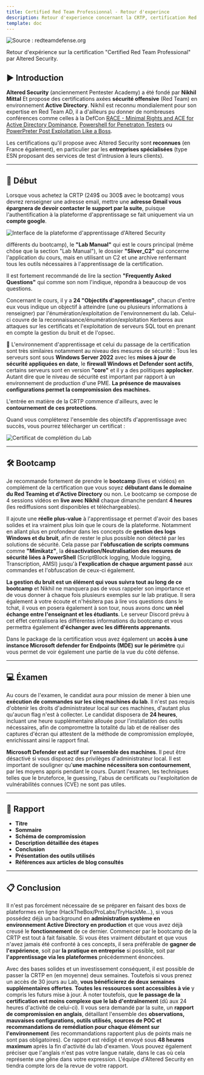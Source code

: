 ```yaml
---
title: Certified Red Team Professionnal - Retour d'experince
description: Retour d'experience concernant la CRTP, certification Red Team d'Altered Security en environnement Active Directory.
template: doc
---
```



![Source : redteamdefense.org](../../../../assets/certifications/crtp/redteam.webp)

Retour d'expérience sur la certification "Certified Red Team Professional" par Altered Security.

## ▶️ Introduction

**Altered Security** (anciennement Pentester Academy) a été fondé par **Nikhil Mittal** Et propose des certifications axées **sécurité offensive** (Red Team) en environnement **Active Directory**. Nikhil est reconnu mondialement pour son expertise en Red Team AD, il a d'ailleurs pu donner de nombreuses conférences comme celles à la DefCon [RACE - Minimal Rights and ACE for Active Directory Dominance](https://www.youtube.com/watch?v=F_Fy7M1AO_Q), [Powershell for Penetraton Testers](https://www.youtube.com/watch?v=PezFo2Y1BUA) ou [PowerPreter Post Exploitation Like a Boss](https://www.youtube.com/watch?v=NXydblaJaZQ).

 Les certifications qu'il propose avec Altered Security sont **reconnues** (en France également), en particulier par les **entreprises spécialisées** (type ESN proposant des services de test d'intrusion à leurs clients).

---

## 📕 Début

Lorsque vous achetez la CRTP (249$ ou 300$ avec le bootcamp) vous devrez renseigner une adresse email, mettre une **adresse Gmail vous épargnera de devoir contacter le support par la suite**, puisque l'authentification à la plateforme d'apprentissage se fait uniquement via un **compte google**.

![Interface de la plateforme d'apprentissage d'Altered Security](../../../../assets/certifications/crtp/interface.webp)

 différents du bootcamp), le **"Lab Manual"** qui est le cours principal (même chôse que la section "Lab Manual"), le dossier **"Sliver_C2"** qui concerne l'application du cours, mais en utilisant un C2 et une archive renfermant tous les outils nécessaires à l'apprentissage de la certification.  

 Il est fortement recommandé de lire la section **"Frequently Asked Questions"** qui comme son nom l'indique, répondra à beaucoup de vos questions.

 Concernant le cours, il y a **24 "Objectifs d'apprentissage"**, chacun d'entre eux vous indique un objectif à atteindre (une ou plusieurs informations à renseigner) par l'énumération/exploitation de l'environnement du lab. Celui-ci couvre de la reconnaissance/énumération/exploitation Kerberos aux attaques sur les certificats et l'exploitation de serveurs SQL tout en prenant en compte la gestion du bruit et de l'opsec.

📍 L'environnement d'apprentissage et celui du passage de la certification sont très similaires notamment au niveau des mesures de sécurité :
Tous les serveurs sont sous **Windows Server 2022** avec les **mises à jour de sécurité appliquées en date**, le **firewall Windows et Defender sont actifs**, certains serveurs sont en version **"core"** et il y a des politiques **applocker**. Autant dire que le niveau de sécurité est important par rapport à un environnement de production d'une PME. **La présence de mauvaises configurations permet la compromission des machines.**

L'entrée en matière de la CRTP commence d'ailleurs, avec le **contournement de ces protections**.  

Quand vous compléterez l'ensemble des objectifs d'apprentissage avec succès, vous pourrez télécharger un certificat :

![Certificat de complétion du Lab](../../../../assets/certifications/crtp/labcertificate.webp)

---

## 🛠️ Bootcamp

 Je recommande fortement de prendre le **bootcamp** (lives et vidéos) en complément de la certification que vous soyez **débutant dans le domaine du Red Teaming et d'Active Directory** ou non. Le bootcamp se compose de 4 sessions vidéos en **live avec Nikhil** chaque dimanche pendant **4 heures** (les rediffusions sont disponibles et téléchargeables).  

 Il ajoute une **réelle plus-value** à l'apprentissage et permet d'avoir des bases solides et ira vraiment plus loin que le cours de la plateforme. Notamment en allant plus en profondeur dans les concepts de **gestion des logs Windows et du bruit**, afin de rester le plus possible non détecté par les solutions de sécurité. Cela passe par **l'obfuscation de scripts communs** comme **"Mimikatz"**, la **désactivation/Neutralisation des mesures de sécurité liées à PowerShell** (ScriptBlock logging, Module logging, Transcription, AMSI) jusqu'à **l'explication de chaque argument passé** aux commandes et l'obfuscation de ceux-ci également.  

 **La gestion du bruit est un élément qui vous suivra tout au long de ce bootcamp** et Nikhil ne manquera pas de vous rappeler son importance et de vous donner à chaque fois plusieurs exemples sur le lab pratique. Il sera également à votre écoute et n'hésitera pas à lire vos questions dans le tchat, il vous en posera également à son tour, nous avons donc **un réel échange entre l'enseignant et les étudiants**. Le serveur Discord prévu à cet éffet centralisera les différentes informations du bootcamp et vous permettra également **d'échanger avec les différents apprenants**.

 Dans le package de la certification vous avez également un **accès à une instance Microsoft defender for Endpoints (MDE) sur le périmètre** qui vous permet de voir également une partie de la vue du côté défense.

---

## 💻 Éxamen

<Icon name="right-arrow" /> Au cours de l'examen, le candidat aura pour mission de mener à bien une **exécution de commandes sur les cinq machines du lab**. Il n'est pas requis d'obtenir les droits d'administrateur local sur ces machines, d'autant plus qu'aucun flag n'est à collecter. Le candidat disposera de **24 heures**, incluant
une heure supplémentaire allouée pour l'installation des outils nécessaires, afin de
compromettre la totalité du lab et de réaliser des captures d'écran qui attestent de
la méthode de compromission employée, enrichissant ainsi le rapport final.  

 **Microsoft Defender est actif sur l'ensemble des machines**. Il peut être désactivé si vous disposez des privilèges d'administrateur local. Il est important de souligner qu'**une machine nécessitera son contournement**, par les moyens appris pendant le cours. Durant l'examen, les techniques telles que le bruteforce, le guessing, l'abus de certificats ou l'exploitation de vulnérabilités connues (CVE) ne sont pas utiles.

---

## 📖 Rapport


- **Titre**
- **Sommaire**
- **Schéma de compromission**
- **Description détaillée des étapes**
- **Conclusion**
- **Présentation des outils utilisés**
- **Références aux articles de blog consultés**

---

## 📋 Conclusion

 Il n'est pas forcément nécessaire de se préparer en faisant des boxs de plateformes en ligne (HackTheBox/ProLabs/TryHackMe...), si vous possédez déjà un background en **administration système en environnement Active Directory en production** et que vous avez déjà creusé le **fonctionnement** de ce dernier. Commencer par le bootcamp de la CRTP est tout à fait faisable. Si vous êtes vraiment débutant et que vous n'avez jamais été confronté à ces concepts, il sera préférable de **gagner de l'expérience**, soit par **la pratique en entreprise** si possible, soit par **l'apprentissage via les plateformes** précédemment énoncées.  

 Avec des bases solides et un investissement conséquent, il est possible de passer la CRTP en (en moyenne) deux semaines. Toutefois si vous prenez un accès de 30 jours au Lab, **vous bénéficierez de deux semaines supplémentaires offertes**. **Toutes les ressources sont accessibles à vie** y compris les futurs mise à jour. À noter toutefois, que **le passage de la certification est moins complexe que le lab d'entraînement** (dû aux 24 heures d'activité de celui-ci). Il vous sera demandé par la suite, un **rapport de compromission en anglais**, détaillant l'ensemble des **observations, mauvaises configurations, outils utilisés, sources de POC et recommandations de remédiation pour chaque élément sur l'environnement** (les recommandations rapportent plus de points mais ne sont pas obligatoires). Ce rapport est rédigé et envoyé sous **48 heures maximum** après la fin d'activité du lab d'examen. Vous pouvez également préciser que l'anglais n'est pas votre langue natale, dans le cas où cela représente une gêne dans votre expression. L'équipe d'Altered Security en tiendra compte lors de la revue de votre rapport.